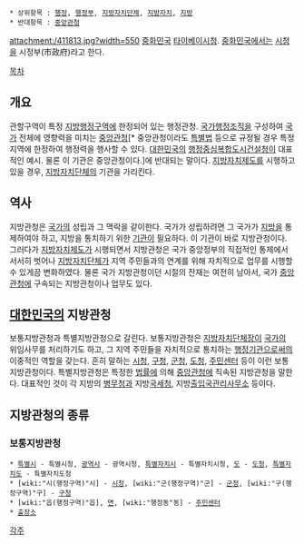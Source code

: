  * 상위항목 : [[행정]], [[행정부]], [[지방자치단체]], [[지방자치]], [[지방]]
 * 반대항목 : [[중앙관청]]

{{{+1 地方官廳 / Provincial Government Office:'''PGO''' }}}

attachment:/411813.jpg?width=550
[[중화민국]] [[타이베이]][[시청]]. [[중화민국]]에서는 [[시청]]을 시정부(市政府)라고 한다.

[[목차]]

== 개요 ==
관할구역이 특정 [[지방]][[행정구역]]에 한정되어 있는 행정관청. [[국가행정조직]]을 구성하여 [[국가]] 전체에 영향력을 미치는 [[중앙관청]][* 중앙관청이라도 [[특별법]] 등으로 규정될 경우 특정 지역에 한정하여 행정력을 행사할 수 있다. [[대한민국]]의 [[행정중심복합도시건설청]]이 대표적인 예시. 물론 이 기관은 중앙관청이다.]에 반대되는 말이다. [[지방자치제도]]를 시행하고 있을 경우, [[지방자치단체]]의 기관을 가리킨다.

== 역사 ==
지방관청은 [[국가]]의 성립과 그 맥락을 같이한다. 국가가 성립하려면 그 국가가 [[지방]]을 통제하여야 하고, 지방을 통치하기 위한 [[기관]]이 필요하다. 이 기관이 바로 지방관청이다. 그러다가 [[지방자치제도]]가 시행되면서 지방관청은 국가 중앙정부의 직접적인 통제에서 서서히 벗어나 [[지방자치단체]]가 지역 주민들과의 연계를 위해 자치적으로 업무를 시행할 수 있게끔 변화하였다. 물론 국가 지방관청이던 시절의 잔재는 여전히 남아서, 국가 [[중앙관청]]에 구속되는 지방관청이나 업무도 있다.

== [[대한민국]]의 지방관청 ==
보통지방관청과 특별지방관청으로 갈린다. 보통지방관청은 [[지방자치단체]]장이 [[국가]]의 위임사무를 처리하기도 하고, 그 지역 주민들을 자치적으로 통치하는 [[행정]]기관으로써의 이중적인 역할을 갖는다. 흔히 말하는 [[시청]], [[구청]], [[군청]], [[도청]], [[주민센터]] 등이 이런 보통지방관청이다. 특별지방관청은 특정한 [[법률]]에 의해 [[중앙관청]]에 직속된 지방관청을 말한다. 대표적인 것이 각 지방의 [[병무청]]과 지방[[국세청]], 지방[[출입국관리사무소]] 등이다. 

== 지방관청의 종류 ==
=== 보통지방관청 ===
 * [[특별시]] - 특별시청, [[광역시]] - 광역시청, [[특별자치시]] - 특별자치시청, [[도]] - [[도청]], [[특별자치도]] - 특별자치도청
 * [wiki:"시(행정구역)"시] - [[시청]], [wiki:"군(행정구역)"군] - [[군청]], [wiki:"구(행정구역)"구] - [[구청]]
 * [wiki:"읍(행정구역)"읍], [[면]], [wiki:"행정동"동] - [[주민센터]]
 * [[출장소]]

[[각주]]
